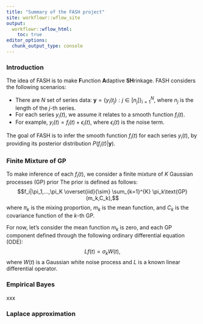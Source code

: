 ```yaml
---
title: "Summary of the FASH project"
site: workflowr::wflow_site
output:
  workflowr::wflow_html:
    toc: true
editor_options:
  chunk_output_type: console
---
```


### Introduction

The idea of FASH is to make **F**unction **A**daptive **SH**rinkage. FASH considers the following scenarios:

- There are $N$ set of series data: $\boldsymbol{y} = \{y_i(t_j): j\in[n_j]\}_{i=1}^{N}$, where $n_j$ is the length of the $j$-th series.
- For each series $y_i(t)$, we assume it relates to a smooth function $f_i(t)$.
- For example, $y_i(t) = f_i(t) + \epsilon_i(t)$, where $\epsilon_i(t)$ is the noise term.

The goal of FASH is to infer the smooth function $f_i(t)$ for each series $y_i(t)$, by providing its posterior distribution $P(f_i(t)|\boldsymbol{y})$.

### Finite Mixture of GP

To make inference of each $f_i(t)$, we consider a finite mixture of $K$ Gaussian processes (GP) prior The prior is defined as follows:
$$f_i|\pi_1,...,\pi_K \overset{iid}{\sim} \sum_{k=1}^{K} \pi_k\text{GP}(m_k,C_k),$$
where $\pi_k$ is the mixing proportion, $m_k$ is the mean function, and $C_k$ is the covariance function of the $k$-th GP. 

For now, let's consider the mean function $m_k$ is zero, and each GP component defined through the following ordinary differential equation (ODE):
$$Lf(t) = \sigma_k W(t),$$
where $W(t)$ is a Gaussian white noise process and $L$ is a known linear differential operator.


### Empirical Bayes

xxx


### Laplace approximation


